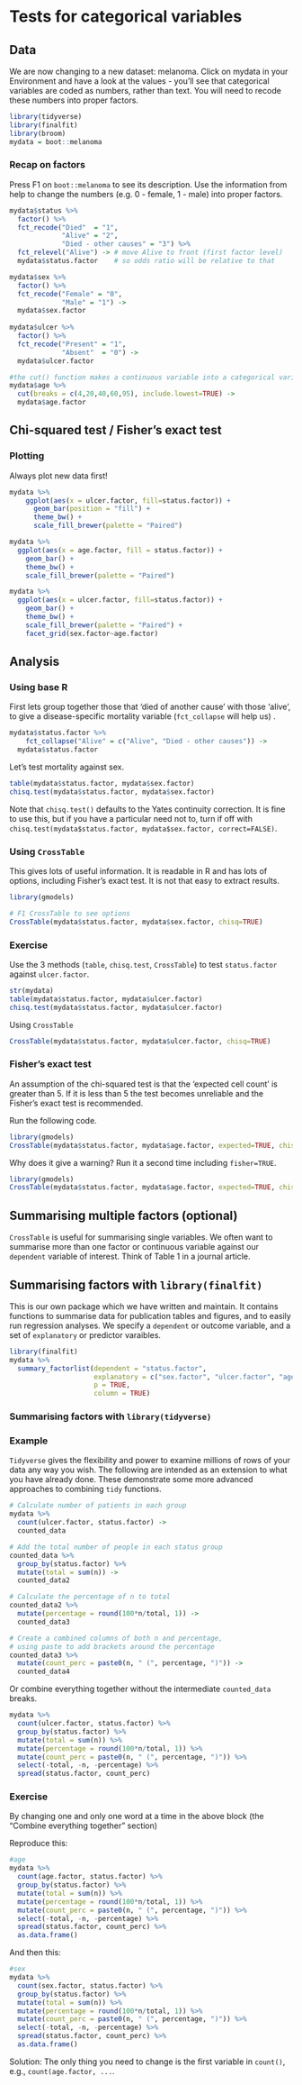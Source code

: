 # Tests for categorical variables

## Data
We are now changing to a new dataset: melanoma. 
Click on mydata in your Environment and have a look at the values - you'll see that categorical variables are coded as numbers, rather than text. 
You will need to recode these numbers into proper factors. 

```r

library(tidyverse)
library(finalfit)
library(broom)
mydata = boot::melanoma

```

### Recap on factors

Press F1 on `boot::melanoma` to see its description. Use the information from help to change the numbers (e.g. 0 - female, 1 - male) into proper factors.

```r

mydata$status %>% 
  factor() %>% 
  fct_recode("Died"  = "1",
             "Alive" = "2",
             "Died - other causes" = "3") %>% 
  fct_relevel("Alive") -> # move Alive to front (first factor level) 
  mydata$status.factor    # so odds ratio will be relative to that

mydata$sex %>% 
  factor() %>% 
  fct_recode("Female" = "0",
             "Male" = "1") ->
  mydata$sex.factor
  
mydata$ulcer %>% 
  factor() %>% 
  fct_recode("Present" = "1",
             "Absent"  = "0") -> 
  mydata$ulcer.factor

#the cut() function makes a continuous variable into a categorical variable
mydata$age %>% 
  cut(breaks = c(4,20,40,60,95), include.lowest=TRUE) ->
  mydata$age.factor


```


## Chi-squared test / Fisher's exact test

### Plotting
Always plot new data first!

```r
mydata %>% 
	ggplot(aes(x = ulcer.factor, fill=status.factor)) + 
	  geom_bar(position = "fill") +
	  theme_bw() +
	  scale_fill_brewer(palette = "Paired")
```

```r
mydata %>% 
  ggplot(aes(x = age.factor, fill = status.factor)) +
    geom_bar() +
    theme_bw() +
    scale_fill_brewer(palette = "Paired")
```

```r
mydata %>% 
  ggplot(aes(x = ulcer.factor, fill=status.factor)) + 
    geom_bar() +
    theme_bw() +
    scale_fill_brewer(palette = "Paired") +
    facet_grid(sex.factor~age.factor)
```

## Analysis

### Using base R

First lets group together those that 'died of another cause' with those 'alive', to give a disease-specific mortality variable (`fct_collapse` will help us) . 
```r
mydata$status.factor %>%  
	fct_collapse("Alive" = c("Alive", "Died - other causes")) ->
  mydata$status.factor
```

Let's test mortality against sex.

```r
table(mydata$status.factor, mydata$sex.factor)
chisq.test(mydata$status.factor, mydata$sex.factor)
```

Note that `chisq.test()` defaults to the Yates continuity correction. 
It is fine to use this, but if you have a particular need not to, turn if off with `chisq.test(mydata$status.factor, mydata$sex.factor, correct=FALSE)`.

### Using `CrossTable`
This gives lots of useful information. 
It is readable in R and has lots of options, including Fisher's exact test. 
It is not that easy to extract results. 
\newpage
```r
library(gmodels)

# F1 CrossTable to see options
CrossTable(mydata$status.factor, mydata$sex.factor, chisq=TRUE)
```

### Exercise
Use the 3 methods (`table`, `chisq.test`, `CrossTable`) to test `status.factor` against `ulcer.factor`. 

```r
str(mydata)
table(mydata$status.factor, mydata$ulcer.factor)
chisq.test(mydata$status.factor, mydata$ulcer.factor)
```

Using `CrossTable`
```r

CrossTable(mydata$status.factor, mydata$ulcer.factor, chisq=TRUE)

```

### Fisher's exact test

An assumption of the chi-squared test is that the 'expected cell count' is greater than 5. 
If it is less than 5 the test becomes unreliable and the Fisher's exact test is recommended. 

Run the following code. 

```r

library(gmodels)
CrossTable(mydata$status.factor, mydata$age.factor, expected=TRUE, chisq=TRUE)

```

Why does it give a warning? Run it a second time including `fisher=TRUE`. 


```r

library(gmodels)
CrossTable(mydata$status.factor, mydata$age.factor, expected=TRUE, chisq=TRUE)

```


## Summarising multiple factors (optional)
`CrossTable` is useful for summarising single variables. 
We often want to summarise more than one factor or continuous variable against our `dependent` variable of interest. 
Think of Table 1 in a journal article. 

## Summarising factors with `library(finalfit)`

This is our own package which we have written and maintain. 
It contains functions to summarise data for publication tables and figures, and to easily run regression analyses. 
We specify a `dependent` or outcome variable, and a set of `explanatory` or predictor varaibles. 

```r
library(finalfit)
mydata %>% 
  summary_factorlist(dependent = "status.factor", 
                     explanatory = c("sex.factor", "ulcer.factor", "age.factor"),
                     p = TRUE,
                     column = TRUE)
```


### Summarising factors with `library(tidyverse)`

### Example
`Tidyverse` gives the flexibility and power to examine millions of rows of your data any way you wish. The following are intended as an extension to what you have already done. These demonstrate some more advanced approaches to combining `tidy` functions. 


```r
# Calculate number of patients in each group
mydata %>%
  count(ulcer.factor, status.factor) ->
  counted_data

# Add the total number of people in each status group
counted_data %>%
  group_by(status.factor) %>%
  mutate(total = sum(n)) ->
  counted_data2   
```

```r
# Calculate the percentage of n to total
counted_data2 %>%
  mutate(percentage = round(100*n/total, 1)) ->
  counted_data3
```

```r
# Create a combined columns of both n and percentage,
# using paste to add brackets around the percentage
counted_data3 %>% 
  mutate(count_perc = paste0(n, " (", percentage, ")")) -> 
  counted_data4
```


Or combine everything together without the intermediate `counted_data` breaks.
```r

mydata %>%
  count(ulcer.factor, status.factor) %>%
  group_by(status.factor) %>%
  mutate(total = sum(n)) %>%
  mutate(percentage = round(100*n/total, 1)) %>% 
  mutate(count_perc = paste0(n, " (", percentage, ")")) %>% 
  select(-total, -n, -percentage) %>% 
  spread(status.factor, count_perc)
```



### Exercise
By changing one and only one word at a time in the above block (the "Combine everything together" section)

Reproduce this:
```r
#age
mydata %>%
  count(age.factor, status.factor) %>%
  group_by(status.factor) %>%
  mutate(total = sum(n)) %>%
  mutate(percentage = round(100*n/total, 1)) %>% 
  mutate(count_perc = paste0(n, " (", percentage, ")")) %>% 
  select(-total, -n, -percentage) %>% 
  spread(status.factor, count_perc) %>% 
  as.data.frame()
```

And then this:
```r
#sex
mydata %>%
  count(sex.factor, status.factor) %>%
  group_by(status.factor) %>%
  mutate(total = sum(n)) %>%
  mutate(percentage = round(100*n/total, 1)) %>% 
  mutate(count_perc = paste0(n, " (", percentage, ")")) %>% 
  select(-total, -n, -percentage) %>% 
  spread(status.factor, count_perc) %>% 
  as.data.frame()
```

Solution: The only thing you need to change is the first variable in `count()`, e.g., `count(age.factor, ...`.



